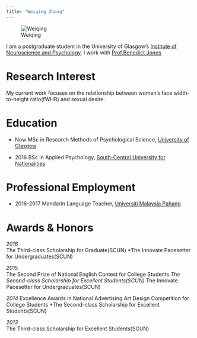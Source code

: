 ```yaml
---
title: "Weiqing Zhang"
---
```


![Weiqing](images/Weiqing.jpg)



I am a postgraduate student in the University of Glasgow's
[Institute of Neuroscience and Psychology](http://www.gla.ac.uk/researchinstitutes/neurosciencepsychology/).
I work with [Prof.Benedict Jones](https://www.gla.ac.uk/researchinstitutes/neurosciencepsychology/staff/benjones/)

# Research Interest
My current work focuses on the relationship between women's face width-to-height ratio(fWHR) and sexual desire.

# Education
* Now 
MSc in Research Methods of Psychological Science, [University of Glasgow](https://www.gla.ac.uk/)
  
* 2016
BSc in Applied Psychology, [South-Central University for Nationalities](http://www.scuec.edu.cn/)

# Professional Employment
* 2016-2017
Mandarin Language Teacher, [Universiti Malaysia Pahang](http://ump.edu.my/)

# Awards & Honors
*2016  
 *The Third-class Scholarship for Graduate(SCUN) 
 *The Innovate Pacesetter for Undergraduates(SCUN) 
     
*2015  
 *The Second Prize of National English Contest for College Students
 *The Second-class Scholarship for Excellent Students(SCUN) 
 *The Innovate Pacesetter for Undergraduates(SCUN) 

*2014
 *Excellence Awards in National Advertising Art Design Competition for College Students 
 *The Second-class Scholarship for Excellent Students(SCUN) 
     
*2013  
 *The Third-class Scholarship for Excellent Students(SCUN) 
             
    